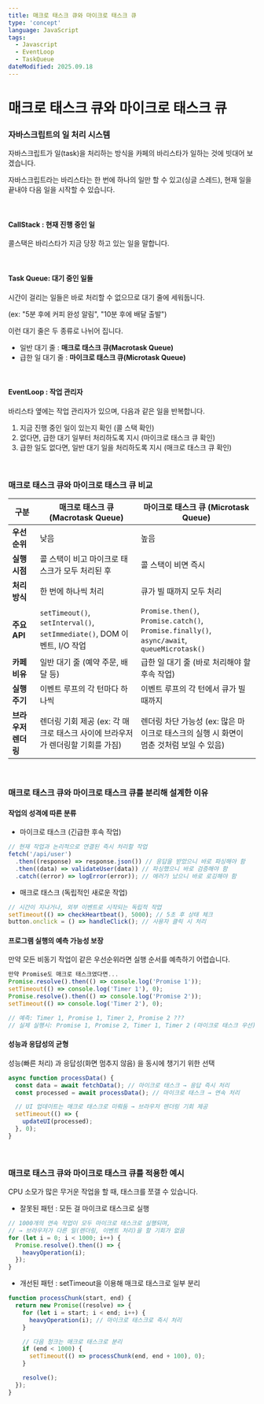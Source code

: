 ```yaml
---
title: 매크로 태스크 큐와 마이크로 태스크 큐
type: 'concept'
language: JavaScript
tags:
  - Javascript
  - EventLoop
  - TaskQueue
dateModified: 2025.09.18
---
```


# 매크로 태스크 큐와 마이크로 태스크 큐

### 자바스크립트의 일 처리 시스템

자바스크립트가 일(task)을 처리하는 방식을 카페의 바리스타가 일하는 것에 빗대어 보겠습니다.

자바스크립트라는 바리스타는 한 번에 하나의 일만 할 수 있고(싱글 스레드), 현재 일을 끝내야 다음 일을 시작할 수 있습니다.

<br />

#### CallStack : 현재 진행 중인 일

콜스택은 바리스타가 지금 당장 하고 있는 일을 말합니다.

<br />

#### Task Queue: 대기 중인 일들

시간이 걸리는 일들은 바로 처리할 수 없으므로 대기 줄에 세워둡니다.

(ex: "5분 후에 커피 완성 알림", "10분 후에 배달 출발")

이런 대기 줄은 두 종류로 나뉘어 집니다.

- 일반 대기 줄 : **매크로 태스크 큐(Macrotask Queue)**
- 급한 일 대기 줄 : **마이크로 태스크 큐(Microtask Queue)**

<br />

#### EventLoop : 작업 관리자

바리스타 옆에는 작업 관리자가 있으며, 다음과 같은 일을 반복합니다.

1. 지금 진행 중인 일이 있는지 확인 (콜 스택 확인)
2. 없다면, 급한 대기 일부터 처리하도록 지시 (마이크로 태스크 큐 확인)
3. 급한 일도 없다면, 일반 대기 일을 처리하도록 지시 (매크로 태스크 큐 확인)

<br />

### 매크로 태스크 큐와 마이크로 태스크 큐 비교

| 구분                | 매크로 태스크 큐 (Macrotask Queue)                                             | 마이크로 태스크 큐 (Microtask Queue)                                                        |
| ------------------- | ------------------------------------------------------------------------------ | ------------------------------------------------------------------------------------------- |
| **우선순위**        | 낮음                                                                           | 높음                                                                                        |
| **실행 시점**       | 콜 스택이 비고 마이크로 태스크가 모두 처리된 후                                | 콜 스택이 비면 즉시                                                                         |
| **처리 방식**       | 한 번에 하나씩 처리                                                            | 큐가 빌 때까지 모두 처리                                                                    |
| **주요 API**        | `setTimeout()`, `setInterval()`, `setImmediate()`, DOM 이벤트, I/O 작업        | `Promise.then()`, `Promise.catch()`, `Promise.finally()`, `async/await`, `queueMicrotask()` |
| **카페 비유**       | 일반 대기 줄 (예약 주문, 배달 등)                                              | 급한 일 대기 줄 (바로 처리해야 할 후속 작업)                                                |
| **실행 주기**       | 이벤트 루프의 각 턴마다 하나씩                                                 | 이벤트 루프의 각 턴에서 큐가 빌 때까지                                                      |
| **브라우저 렌더링** | 렌더링 기회 제공 (ex: 각 매크로 태스크 사이에 브라우저가 렌더링할 기회를 가짐) | 렌더링 차단 가능성 (ex: 많은 마이크로 태스크의 실행 시 화면이 멈춘 것처럼 보일 수 있음)     |

<br />

### 매크로 태스크 큐와 마이크로 태스크 큐를 분리해 설계한 이유

#### 작업의 성격에 따른 분류

- 마이크로 태스크 (긴급한 후속 작업)

```js
// 현재 작업과 논리적으로 연결된 즉시 처리할 작업
fetch('/api/user')
  .then((response) => response.json()) // 응답을 받았으니 바로 파싱해야 함
  .then((data) => validateUser(data)) // 파싱했으니 바로 검증해야 함
  .catch((error) => logError(error)); // 에러가 났으니 바로 로깅해야 함
```

- 매크로 태스크 (독립적인 새로운 작업)

```js
// 시간이 지나거나, 외부 이벤트로 시작되는 독립적 작업
setTimeout(() => checkHeartbeat(), 5000); // 5초 후 상태 체크
button.onclick = () => handleClick(); // 사용자 클릭 시 처리
```

#### 프로그램 실행의 예측 가능성 보장

만약 모든 비동기 작업이 같은 우선순위라면 실행 순서를 예측하기 어렵습니다.

```js
만약 Promise도 매크로 태스크였다면...
Promise.resolve().then(() => console.log('Promise 1'));
setTimeout(() => console.log('Timer 1'), 0);
Promise.resolve().then(() => console.log('Promise 2'));
setTimeout(() => console.log('Timer 2'), 0);

// 예측: Timer 1, Promise 1, Timer 2, Promise 2 ???
// 실제 실행시: Promise 1, Promise 2, Timer 1, Timer 2 (마이크로 태스크 우선)
```

#### 성능과 응답성의 균형

성능(빠른 처리) 과 응답성(화면 멈추지 않음) 을 동시에 챙기기 위한 선택

```js
async function processData() {
  const data = await fetchData(); // 마이크로 태스크 → 응답 즉시 처리
  const processed = await processData(); // 마이크로 태스크 → 연속 처리

  // UI 업데이트는 매크로 태스크로 미뤄둠 → 브라우저 렌더링 기회 제공
  setTimeout(() => {
    updateUI(processed);
  }, 0);
}
```

<br />

### 매크로 태스크 큐와 마이크로 태스크 큐를 적용한 예시

CPU 소모가 많은 무거운 작업을 할 때, 태스크를 쪼갤 수 있습니다.

- 잘못된 패턴 : 모든 걸 마이크로 태스크로 실행

```js
// 1000개의 연속 작업이 모두 마이크로 태스크로 실행되며,
// → 브라우저가 다른 일(렌더링, 이벤트 처리)을 할 기회가 없음
for (let i = 0; i < 1000; i++) {
  Promise.resolve().then(() => {
    heavyOperation(i);
  });
}
```

- 개선된 패턴 : setTimeout을 이용해 매크로 태스크로 일부 분리

```js
function processChunk(start, end) {
  return new Promise((resolve) => {
    for (let i = start; i < end; i++) {
      heavyOperation(i); // 마이크로 태스크로 즉시 처리
    }

    // 다음 청크는 매크로 태스크로 분리
    if (end < 1000) {
      setTimeout(() => processChunk(end, end + 100), 0);
    }

    resolve();
  });
}
```

